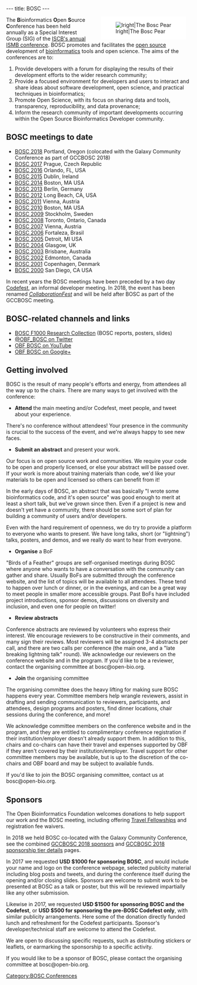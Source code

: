 ---
title: BOSC
---

<div style="float:right; maxwidth: 180px; margin-left:25px; margin-right:15px; background-color: #FFFFFF">[[Image:Pear.png|lright|The Bosc Pear]]</div>
The '''B'''ioinformatics '''O'''pen '''S'''ource '''C'''onference has been held annually as a Special Interest Group (SIG) of the [http://www.iscb.org/ ISCB's annual ISMB conference]. BOSC promotes and facilitates the [[wp:open source|open source]] development of [[wp:bioinformatics|bioinformatics]] tools and open science.  The aims of the conferences are to: 
# Provide developers with a forum for displaying the results of their development efforts to the wider research community; 
# Provide a focused environment for developers and users to interact and share ideas about software development, open science, and practical techniques in bioinformatics; 
# Promote Open Science, with its focus on sharing data and tools, transparency, reproducibility, and data provenance;
# Inform the research community of important developments occurring within the Open Source Bioinformatics Developer community.

== BOSC meetings to date ==

* [[BOSC 2018]] Portland, Oregon (colocated with the Galaxy Community Conference as part of GCCBOSC 2018)
* [[BOSC 2017]] Prague, Czech Republic
* [[BOSC 2016]] Orlando, FL, USA
* [[BOSC 2015]] Dublin, Ireland
* [[BOSC 2014]] Boston, MA USA
* [[BOSC 2013]] Berlin, Germany
* [[BOSC 2012]] Long Beach, CA, USA
* [[BOSC 2011]] Vienna, Austria
* [[BOSC 2010]] Boston, MA USA
* [[BOSC 2009]] Stockholm, Sweden
* [[BOSC 2008]] Toronto, Ontario, Canada
* [[BOSC 2007]] Vienna, Austria
* [[BOSC 2006]] Fortaleza, Brasil
* [[BOSC 2005]] Detroit, MI USA
* [[BOSC 2004]] Glasgow, UK
* [[BOSC 2003]] Brisbane, Australia
* [[BOSC 2002]] Edmonton, Canada
* [[BOSC 2001]] Copenhagen, Denmark
* [[BOSC 2000]] San Diego, CA USA

In recent years the BOSC meetings have been preceded by a two day [[Codefest]], an informal developer meeting.  In 2018, the event has been renamed ''[https://galaxyproject.org/events/gccbosc2018/collaboration/ CollaborationFest]'' and will be held after BOSC as part of the GCCBOSC meeting.

== BOSC-related channels and links ==

* [http://f1000research.com/collections/BOSC BOSC F1000 Research Collection] (BOSC reports, posters, slides)
* [http://twitter.com/OBF_BOSC/ @OBF_BOSC on Twitter]
* [http://youtube.com/c/OBFBOSC OBF BOSC on YouTube]
* [http://google.com/+OBFBOSC OBF BOSC on Google+]

== Getting involved ==

BOSC is the result of many people's efforts and energy, from attendees all the way up to the chairs. There are many ways to get involved with the conference: 

* '''Attend''' the main meeting and/or Codefest, meet people, and tweet about your experience.

There's no conference without attendees! Your presence in the community is crucial to the success of the event, and we're always happy to see new faces.

* '''Submit an abstract''' and present your work.

Our focus is on open source work and communities. We require your code to be open and properly licensed, or else your abstract will be passed over. If your work is more about training materials than code, we'd like your materials to be open and licensed so others can benefit from it! 

In the early days of BOSC, an abstract that was basically "I wrote some bioinformatics code, and it's open source" was good enough to merit at least a short talk, but we've grown since then. Even if a project is new and doesn't yet have a community, there should be some sort of plan for building a community of users and/or developers.

Even with the hard requirement of openness, we do try to provide a platform to everyone who wants to present. We have long talks, short (or "lightning") talks, posters, and demos, and we really do want to hear from everyone. 

* '''Organise''' a BoF

"Birds of a Feather" groups are self-organised meetings during BOSC where anyone who wants to have a conversation with the community can gather and share. Usually BoFs are submitted through the conference website, and the list of topics will be available to all attendees. These tend to happen over lunch or dinner, or in the evenings, and can be a great way to meet people in smaller more accessible groups. Past BoFs have included project introductions, sponsor demos, discussions on diversity and inclusion, and even one for people on twitter!

* '''Review abstracts'''

Conference abstracts are reviewed by volunteers who express their interest. We encourage reviewers to be constructive in their comments, and many sign their reviews. Most reviewers will be assigned 3-4 abstracts per call, and there are two calls per conference (the main one, and a "late breaking lightning talk" round). We acknowledge our reviewers on the conference website and in the program. If you'd like to be a reviewer, contact the organising committee at bosc@open-bio.org. 

* '''Join''' the organising committee

The organising committee does the heavy lifting for making sure BOSC happens every year. Committee members help wrangle reviewers, assist in drafting and sending communication to reviewers, participants, and attendees, design programs and posters, find dinner locations, chair sessions during the conference, and more! 

We acknowledge committee members on the conference website and in the program, and they are entitled to complimentary conference registration if their institution/employer doesn't already support them. In addition to this, chairs and co-chairs can have their travel and expenses supported by OBF if they aren't covered by their institution/employer. Travel support for other committee members may be available, but is up to the discretion of the co-chairs and OBF board and may be subject to available funds. 

If you'd like to join the BOSC organising committee, contact us at bosc@open-bio.org.

== Sponsors ==

The Open Bioinformatics Foundation welcomes donations to help support our work and the BOSC meeting, including offering [https://github.com/OBF/obf-docs/blob/master/Travel_fellowships.md Travel Fellowships] and registration fee waivers.

In 2018 we held BOSC co-located with the Galaxy Community Conference, see the combined [https://gccbosc2018.sched.com/directory/sponsors GCCBOSC 2018 sponsors] and [https://galaxyproject.org/events/gccbosc2018/sponsors/ GCCBOSC 2018 sponsorship tier details] pages.

In 2017 we requested '''USD $1000 for sponsoring BOSC''', and would include your name and logo on the conference webpage, selected publicity material including blog posts and tweets, and during the conference itself during the opening and/or closing slides. Sponsors are welcome to submit work to be presented at BOSC as a talk or poster, but this will be reviewed impartially like any other submission.

Likewise in 2017, we requested '''USD $1500 for sponsoring BOSC and the Codefest''', or '''USD $500 for sponsoring the pre-BOSC Codefest only''', with similar publicity arrangements. Here some of the donation directly funded lunch and refreshment for the Codefest participants. Sponsor's developer/technical staff are welcome to attend the Codefest.

We are open to discussing specific requests, such as distributing stickers or leaflets, or earmarking the sponsorship to a specific activity.

If you would like to be a sponsor of BOSC, please contact the organising committee at bosc@open-bio.org.

[[Category:BOSC Conferences]]